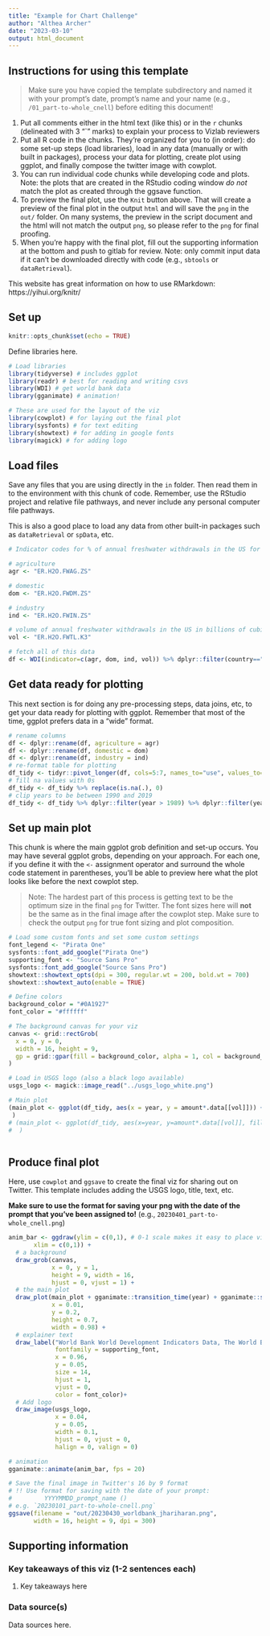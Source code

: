 ```yaml
---
title: "Example for Chart Challenge"
author: "Althea Archer"
date: "2023-03-10"
output: html_document
---
```


## Instructions for using this template

> Make sure you have copied the template subdirectory and named it with your prompt's date, prompt's name and your name (e.g., `/01_part-to-whole_cnell`) before editing this document!

1. Put all comments either in the html text (like this) or in the `r` chunks (delineated with 3 "`" marks) to explain your process to Vizlab reviewers
2. Put all R code in the chunks. They're organized for you to (in order): do some set-up steps (load libraries), load in any data (manually or with built in packages), process your data for plotting, create plot using ggplot, and finally compose the twitter image with cowplot.
3. You can run individual code chunks while developing code and plots. Note: the plots that are created in the RStudio coding window *do not* match the plot as created through the ggsave function. 
4. To preview the final plot, use the `Knit` button above. That will create a preview of the final plot in the output `html` and will save the `png` in the `out/` folder. On many systems, the preview in the script document and the html will not match the output `png`, so please refer to the `png` for final proofing.
5. When you're happy with the final plot, fill out the supporting information at the bottom and push to gitlab for review. Note: only commit input data if it can't be downloaded directly with code (e.g., `sbtools` or `dataRetrieval`).

This website has great information on how to use RMarkdown: https://yihui.org/knitr/

## Set up

```r
knitr::opts_chunk$set(echo = TRUE)

```



Define libraries here. 

```r
# Load libraries
library(tidyverse) # includes ggplot
library(readr) # best for reading and writing csvs
library(WDI) # get world bank data
library(gganimate) # animation!

# These are used for the layout of the viz
library(cowplot) # for laying out the final plot
library(sysfonts) # for text editing
library(showtext) # for adding in google fonts
library(magick) # for adding logo
```



## Load files

Save any files that you are using directly in the `in` folder. Then read them in to the environment with this chunk of code. Remember, use the RStudio project and relative file pathways, and never include any personal computer file pathways.

This is also a good place to load any data from other built-in packages such as `dataRetrieval` or `spData`, etc.


```r
# Indicator codes for % of annual freshwater withdrawals in the US for

# agriculture
agr <- "ER.H2O.FWAG.ZS"

# domestic
dom <- "ER.H2O.FWDM.ZS"

# industry
ind <- "ER.H2O.FWIN.ZS"

# volume of annual freshwater withdrawals in the US in billions of cubic meters
vol <- "ER.H2O.FWTL.K3"

# fetch all of this data
df <- WDI(indicator=c(agr, dom, ind, vol)) %>% dplyr::filter(country=="United States")
```

## Get data ready for plotting
  
This next section is for doing any pre-processing steps, data joins, etc, to get your data ready for plotting with ggplot. Remember that most of the time, ggplot prefers data in a "wide" format.


```r
# rename columns
df <- dplyr::rename(df, agriculture = agr)
df <- dplyr::rename(df, domestic = dom)
df <- dplyr::rename(df, industry = ind)
# re-format table for plotting
df_tidy <- tidyr::pivot_longer(df, cols=5:7, names_to="use", values_to="amount")
# fill na values with 0s
df_tidy <- df_tidy %>% replace(is.na(.), 0)
# clip years to be between 1990 and 2019
df_tidy <- df_tidy %>% dplyr::filter(year > 1989) %>% dplyr::filter(year < 2020)
```

## Set up main plot

This chunk is where the main ggplot grob definition and set-up occurs. You may have several ggplot grobs, depending on your approach. For each one, if you define it with the `<-` assignment operator and surround the whole code statement in parentheses, you'll be able to preview here what the plot looks like before the next cowplot step.

> Note: The hardest part of this process is getting text to be the optimum size in the final `png` for Twitter. The font sizes here will **not** be the same as in the final image after the cowplot step. Make sure to check the output `png` for true font sizing and plot composition. 

```r
# Load some custom fonts and set some custom settings
font_legend <- "Pirata One"
sysfonts::font_add_google("Pirata One")
supporting_font <- "Source Sans Pro"
sysfonts::font_add_google("Source Sans Pro")
showtext::showtext_opts(dpi = 300, regular.wt = 200, bold.wt = 700)
showtext::showtext_auto(enable = TRUE)

# Define colors
background_color = "#0A1927"
font_color = "#ffffff"

# The background canvas for your viz
canvas <- grid::rectGrob(
  x = 0, y = 0, 
  width = 16, height = 9,
  gp = grid::gpar(fill = background_color, alpha = 1, col = background_color)
)

# Load in USGS logo (also a black logo available)
usgs_logo <- magick::image_read("../usgs_logo_white.png") 

# Main plot
(main_plot <- ggplot(df_tidy, aes(x = year, y = amount*.data[[vol]])) + geom_col(aes(fill = use)) + xlab("Year") + ylab("Volume of Freshwater Withdrawal, billions of cubic meters") + ggtitle("Annual Freshwater Withdrawals in the United States (1990-2019)", subtitle="World Bank World Development Indicators Data") + labs(fill="EXPLANATION") + theme(panel.background = element_blank(), plot.background = element_blank(), text = element_text(colour = "white", size=14), legend.background = element_blank(), axis.text = element_text(colour = "white", size = 18), axis.ticks = element_line(colour = "white"), plot.title = element_text(size = 30), plot.subtitle = element_text(size = 24), axis.title = element_text(size = 22), legend.title = element_text(size=22), legend.text = element_text(size=18)) + scale_fill_manual(values = c("#ff71ce", "#01cdfe", "#05ffa1"))
 )
# (main_plot <- ggplot(df_tidy, aes(x=year, y=amount*.data[[vol]], fill=use)) + geom_bar(stat="identity", colour="white") + xlim(1989, 2020) + xlab("Year") + ylab("Volume of Freshwater Withdrawal, billions of cubic meters") + ggtitle("Annual Freshwater Withdrawals in the United States (1990-2019)", subtitle="World Bank World Development Indicators Data") + labs(fill="EXPLANATION") + theme(panel.background = element_blank(), plot.background = element_blank(), text = element_text(colour = "white", size=14), legend.background = element_blank(), axis.text = element_text(colour = "white", size = 18), axis.ticks = element_line(colour = "white"), plot.title = element_text(size = 30), plot.subtitle = element_text(size = 24), axis.title = element_text(size = 22), legend.title = element_text(size=22), legend.text = element_text(size=18))
#  )



```


## Produce final plot

Here, use `cowplot` and `ggsave` to create the final viz for sharing out on Twitter. This template includes adding the USGS logo, title, text, etc.

**Make sure to use the format for saving your png with the date of the prompt that you've been assigned to!** (e.g., `20230401_part-to-whole_cnell.png`)

```r
anim_bar <- ggdraw(ylim = c(0,1), # 0-1 scale makes it easy to place viz items on canvas
       xlim = c(0,1)) +
  # a background
  draw_grob(canvas,
            x = 0, y = 1,
            height = 9, width = 16,
            hjust = 0, vjust = 1) +
  # the main plot
  draw_plot(main_plot + gganimate::transition_time(year) + gganimate::shadow_mark() + gganimate::enter_grow() + gganimate::enter_fade(),
            x = 0.01,
            y = 0.2,
            height = 0.7,
            width = 0.98) +
  # explainer text
  draw_label("World Bank World Development Indicators Data, The World Bank Group, 2023.\nData acquisition and plotting done in the R programming language using the WDI, ggplot2, and tidyverse packages.",
             fontfamily = supporting_font,
             x = 0.96,   
             y = 0.05,
             size = 14,
             hjust = 1,
             vjust = 0,
             color = font_color)+
  # Add logo
  draw_image(usgs_logo, 
             x = 0.04,
             y = 0.05,
             width = 0.1, 
             hjust = 0, vjust = 0, 
             halign = 0, valign = 0)

# animation
gganimate::animate(anim_bar, fps = 20)

# Save the final image in Twitter's 16 by 9 format
# !! Use format for saving with the date of your prompt: 
#         YYYYMMDD_prompt_name ()
# e.g. `20230101_part-to-whole-cnell.png`
ggsave(filename = "out/20230430_worldbank_jhariharan.png", 
       width = 16, height = 9, dpi = 300)
```

## Supporting information

### Key takeaways of this viz (1-2 sentences each)

1. Key takeaways here

### Data source(s)

Data sources here.

